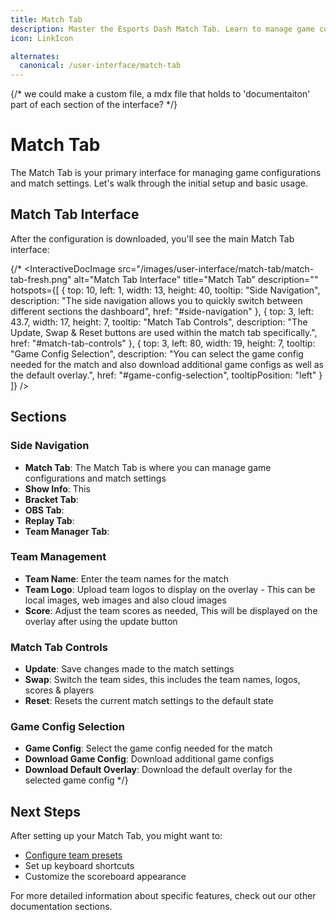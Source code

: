 ```yaml
---
title: Match Tab
description: Master the Esports Dash Match Tab. Learn to manage game configurations, team settings, and scores for seamless esports broadcasts.
icon: LinkIcon

alternates:
  canonical: /user-interface/match-tab
---
```


{/* we could make a custom file, a mdx file that holds to 'documentaiton' part of each section of the interface? */}


# Match Tab

The Match Tab is your primary interface for managing game configurations and match settings. Let's walk through the initial setup and basic usage.



## Match Tab Interface

After the configuration is downloaded, you'll see the main Match Tab interface:


{/* <InteractiveDocImage 
  src="/images/user-interface/match-tab/match-tab-fresh.png"
  alt="Match Tab Interface"
  title="Match Tab"
  description=""
  hotspots={[
    {
      top: 10,
      left: 1,
      width: 13,
      height: 40,
      tooltip: "Side Navigation",
      description: "The side navigation allows you to quickly switch between different sections the dashboard",
      href: "#side-navigation"
    },
    {
      top: 3,
      left: 43.7,
      width: 17,
      height: 7,
      tooltip: "Match Tab Controls",
      description: "The Update, Swap & Reset buttons are used within the match tab specifically.",
      href: "#match-tab-controls"
    },
    {
      top: 3,
      left: 80,
      width: 19,
      height: 7,
      tooltip: "Game Config Selection",
      description: "You can select the game config needed for the match and also download additional game configs as well as the default overlay.",
      href: "#game-config-selection",
       tooltipPosition: "left" 
    }
  ]}
/>



## Sections

### Side Navigation
   - **Match Tab**: The Match Tab is where you can manage game configurations and match settings
   - **Show Info**: This 
   - **Bracket Tab**:
   - **OBS Tab**:
   - **Replay Tab**:
   - **Team Manager Tab**:

### Team Management
   - **Team Name**: Enter the team names for the match
   - **Team Logo**: Upload team logos to display on the overlay - This can be local images, web images and also cloud images
   - **Score**: Adjust the team scores as needed, This will be displayed on the overlay after using the update button

### Match Tab Controls
   - **Update**: Save changes made to the match settings
   - **Swap**: Switch the team sides, this includes the team names, logos, scores & players
   - **Reset**: Resets the current match settings to the default state

### Game Config Selection
   - **Game Config**: Select the game config needed for the match
   - **Download Game Config**: Download additional game configs
   - **Download Default Overlay**: Download the default overlay for the selected game config */}



## Next Steps

After setting up your Match Tab, you might want to:
- [Configure team presets](/user-interface/team-manager-tab)
- Set up keyboard shortcuts
- Customize the scoreboard appearance

For more detailed information about specific features, check out our other documentation sections.


